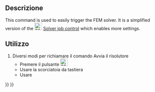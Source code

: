 <languages/>

<div class="mw-translate-fuzzy">
{{Docnav/it|[[FEM_SolverControl/it|Imposta il risolutore]]|[[FEM_ResultsPurge/it|Azzera i risultati]]|[[FEM_Workbench/it|FEM]]|IconL=FEM_ControlSolver.png|IconC=Workbench_FEM.svg|IconR=FEM_PurgeResults.png}}
</div>

<div class="mw-translate-fuzzy">
{{GuiCommand/it
|Name=FEM SolverRun
|Name/it=Avvia il solutore
|MenuLocation=Soluzione → Avvia il solutore
|Workbenches=[[FEM_Workbench/it|FEM]]
|Shortcut={{KEY|R}} {{KEY|C}}
|SeeAlso=[[FEM_tutorial/it|Tutorial di FEM]]
}}
</div>

<span id="Description"></span>
==Descrizione==

This command is used to easily trigger the FEM solver. It is a simplified version of the [[Image:FEM_SolverControl.svg|24px]] [[FEM_SolverControl|Solver job control]] which enables more settings.

<span id="Usage"></span>
==Utilizzo==

<div class="mw-translate-fuzzy">
# Diversi modi per richiamare il comando Avvia il risolutore
#* Premere il pulsante [[Image:FEM_RunSolver.png|24px]]
#* Usare la scorciatoia da tastiera {{KEY|R}} {{KEY|C}}
#* Usare {{MenuCommand|Solve → Avvia il solutore}}
</div>

<div class="mw-translate-fuzzy">
{{Docnav/it|[[FEM_SolverControl/it|Imposta il risolutore]]|[[FEM_ResultsPurge/it|Azzera i risultati]]|[[FEM_Workbench/it|FEM]]|IconL=FEM_ControlSolver.png|IconC=Workbench_FEM.svg|IconR=FEM_PurgeResults.png}}
</div>

{{FEM Tools navi{{#translation:}}}}
{{Userdocnavi{{#translation:}}}}